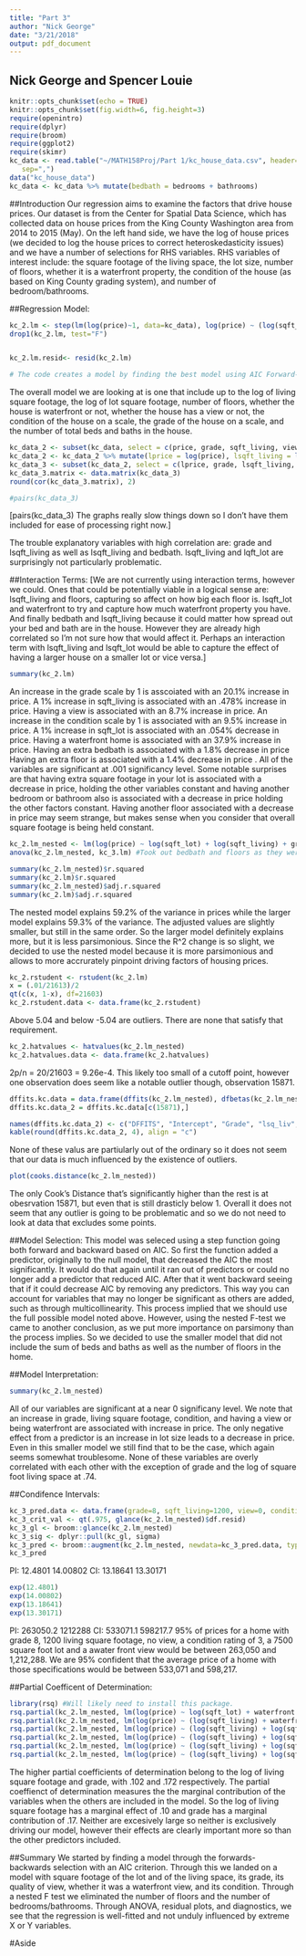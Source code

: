 ```yaml
---
title: "Part 3"
author: "Nick George"
date: "3/21/2018"
output: pdf_document
---
```

## Nick George and Spencer Louie 
```r
knitr::opts_chunk$set(echo = TRUE)
knitr::opts_chunk$set(fig.width=6, fig.height=3)
require(openintro)
require(dplyr)
require(broom)
require(ggplot2)
require(skimr)
kc_data <- read.table("~/MATH158Proj/Part 1/kc_house_data.csv", header=TRUE,
   sep=",")
data("kc_house_data")
kc_data <- kc_data %>% mutate(bedbath = bedrooms + bathrooms)

```

##Introduction
Our regression aims to examine the factors that drive house prices. Our dataset is from the Center for Spatial Data Science, which has collected data on house prices from the King County Washington area from 2014 to 2015 (May). On the left hand side, we have the log of house prices (we decided to log the house prices to correct heteroskedasticity issues) and we have a number of selections for RHS variables. RHS variables of interest include: the square footage of the living space, the lot size, number of floors, whether it is a waterfront property, the condition of the house (as based on King County grading system), and number of bedroom/bathrooms.

##Regression Model:
```r
kc_2.lm <- step(lm(log(price)~1, data=kc_data), log(price) ~ (log(sqft_living) + log(sqft_lot) + floors + waterfront + view + condition + grade + bedbath), direction="both", trace=1)
drop1(kc_2.lm, test="F") 


kc_2.lm.resid<- resid(kc_2.lm)

# The code creates a model by finding the best model using AIC Forward-Backward Stepwise selection, then drop1 checks to see if any of the variables are low in significancy. This does not include interaction terms because when I used them the model was huge, so we can add them more selectively later. 


```
The overall model we are looking at is one that include up to the log of living square footage, the log of lot square footage, number of floors, whether the house is waterfront or not, whether the house has a view or not, the condition of the house on a scale, the grade of the house on a scale, and the number of total beds and baths in the house.  
```r
kc_data_2 <- subset(kc_data, select = c(price, grade, sqft_living, view, condition, sqft_lot, waterfront, bedbath, floors))
kc_data_2 <- kc_data_2 %>% mutate(lprice = log(price), lsqft_living = log(sqft_living), lsqft_lot = log(sqft_lot))
kc_data_3 <- subset(kc_data_2, select = c(lprice, grade, lsqft_living, view, condition, lsqft_lot, waterfront, bedbath, floors))
kc_data_3.matrix <- data.matrix(kc_data_3)
round(cor(kc_data_3.matrix), 2)

#pairs(kc_data_3)
```

[pairs(kc_data_3) The graphs really slow things down so I don't have them included for ease of processing right now.]



The trouble explanatory variables with high correlation are: grade and lsqft_living as well as lsqft_living and bedbath. lsqft_living and lqft_lot are surprisingly not particularly problematic.  

##Interaction Terms:
[We are not currently using interaction terms, however we could. Ones that could be potentially viable in a logical sense are: lsqft_living and floors, capturing so affect on how big each floor is. lsqft_lot and waterfront to try and capture how much waterfront property you have. And finally bedbath and lsqft_living because it could matter how spread out your bed and bath are in the house. However they are already high correlated so I'm not sure how that would affect it. Perhaps an interaction term with lsqft_living and lsqft_lot would be able to capture the effect of having a larger house on a smaller lot or vice versa.]  

```r
summary(kc_2.lm)
```
An increase in the grade scale by 1 is asscoiated with an 20.1% increase in price. A 1% increase in sqft_living is associated with an .478% increase in price. Having a view is associated with an 8.7% increase in price. An increase in the condition scale by 1 is associated with an 9.5% increase in price. A 1% increase in sqft_lot is associated with an .054% decrease in price. Having a waterfront home is associated with an 37.9% increase in price. Having an extra bedbath is associated with a 1.8% decrease in price  Having an extra floor is associated with a 1.4% decrease in price . All of the variables are significant at .001 significancy level. Some notable surprises are that having extra square footage in your lot is associated with a decrease in price, holding the other variables constant and having another bedroom or bathroom also is associated with a decrease in price holding the other factors constant. Having another floor associated with a decrease in price may seem strange, but makes sense when you consider that overall square footage is being held constant. 


```r
kc_2.lm_nested <- lm(log(price) ~ log(sqft_lot) + log(sqft_living) + grade + waterfront + view + condition, data = kc_data)
anova(kc_2.lm_nested, kc_3.lm) #Took out bedbath and floors as they were the least significant in the drop1 F-Test.
```

```r
summary(kc_2.lm_nested)$r.squared
summary(kc_2.lm)$r.squared
summary(kc_2.lm_nested)$adj.r.squared
summary(kc_2.lm)$adj.r.squared

```

The nested model explains 59.2% of the variance in prices while the larger model explains 59.3% of the variance. The adjusted values are slightly smaller, but still in the same order. So the larger model definitely explains more, but it is less parsimonious. Since the R^2 change is so slight, we decided to use the nested model because it is more parsimonious and allows to more accrurately pinpoint driving factors of housing prices.  

```r
kc_2.rstudent <- rstudent(kc_2.lm)
x = (.01/21613)/2
qt(c(x, 1-x), df=21603)
kc_2.rstudent.data <- data.frame(kc_2.rstudent)
```
Above 5.04 and below -5.04 are outliers. There are none that satisfy that requirement. 

```r
kc_2.hatvalues <- hatvalues(kc_2.lm_nested)
kc_2.hatvalues.data <- data.frame(kc_2.hatvalues)
```
2p/n = 20/21603 = 9.26e-4. This likely too small of a cutoff point, however one observation does seem like a notable outlier though, observation 15871. 

```r
dffits.kc.data = data.frame(dffits(kc_2.lm_nested), dfbetas(kc_2.lm_nested), cooks.distance(kc_2.lm_nested))
dffits.kc.data_2 = dffits.kc.data[c(15871),]
```

```r
names(dffits.kc.data_2) <- c("DFFITS", "Intercept", "Grade", "lsq_liv", "View", "Condition", "lsq_lot", "Waterfront", "Cook's")
kable(round(dffits.kc.data_2, 4), align = "c")
```
None of these valus are partiularly out of the ordinary so it does not seem that our data is much influenced by the existence of outliers. 
  
```r
plot(cooks.distance(kc_2.lm_nested))
```
  
The only Cook's Distance that's significantly higher than the rest is at obesrvation 15871, but even that is still drasticly below 1. Overall it does not seem that any outlier is going to be problematic and so we do not need to look at data that excludes some points. 

##Model Selection:
This model was seleced using a step function going both forward and backward based on AIC. So first the function added a predictor, originally to the null model, that decreased the AIC the most significantly. It would do that again until it ran out of predictors or could no longer add a predictor that reduced AIC. After that it went backward seeing that if it could decrease AIC by removing any predictors. This way you can account for variables that may no longer be significant as others are added, such as through multicollinearity. This process implied that we should use the full possible model noted above. However, using the nested F-test we came to another conclusion, as we put more importance on parsimony than the process implies. So we decided to use the smaller model that did not include the sum of beds and baths as well as the number of floors in the home. 

##Model Interpretation:
```r
summary(kc_2.lm_nested)
```
All of our variables are significant at a near 0 significany level. We note that an increase in grade, living square footage, condition, and having a view or being waterfront are associated with increase in price. The only negative effect from a predictor is an increase in lot size leads to a decrease in price. Even in this smaller model we still find that to be the case, which again seems somewhat troublesome. None of these variables are overly correlated with each other with the exception of grade and the log of square foot living space at .74.  

##Condifence Intervals:
```r
kc_3_pred.data <- data.frame(grade=8, sqft_living=1200, view=0, condition=3, sqft_lot=7500, waterfront=1)
kc_3_crit_val <- qt(.975, glance(kc_2.lm_nested)$df.resid)
kc_3_gl <- broom::glance(kc_2.lm_nested)
kc_3_sig <- dplyr::pull(kc_gl, sigma)
kc_3_pred <- broom::augment(kc_2.lm_nested, newdata=kc_3_pred.data, typepredict = "predict") %>% mutate(.se.pred = sqrt(kc_3_sig^2 + .se.fit^2)) %>% mutate(lower_PI = .fitted - crit_val*.se.pred, upper_PI = .fitted + crit_val*.se.pred, lower_CI = .fitted - crit_val*.se.fit, upper_CI = .fitted + crit_val * .se.fit)
kc_3_pred 
```
PI: 12.4801 14.00802
CI: 13.18641  13.30171
```r
exp(12.4801)
exp(14.00802)
exp(13.18641)
exp(13.30171)
```
PI: 263050.2 1212288
CI: 533071.1 598217.7
95% of prices for a home with grade 8, 1200 living square footage, no view, a condition rating of 3, a 7500 square foot lot and a awater front view would be between 263,050 and 1,212,288. We are 95% confident that the average price of a home with those specifications would be between 533,071 and 598,217. 



##Partial Coefficent of Determination:
```r
library(rsq) #Will likely need to install this package. 
rsq.partial(kc_2.lm_nested, lm(log(price) ~ log(sqft_lot) + waterfront + view + condition + grade , data=kc_data), adj=FALSE, type=c("v"))$partial.rsq
rsq.partial(kc_2.lm_nested, lm(log(price) ~ (log(sqft_living) + waterfront + view + condition + grade), data=kc_data), adj=FALSE, type=c("v"))$partial.rsq
rsq.partial(kc_2.lm_nested, lm(log(price) ~ (log(sqft_living) + log(sqft_lot) +  view + condition + grade), data=kc_data), adj=FALSE, type=c("v"))$partial.rsq
rsq.partial(kc_2.lm_nested, lm(log(price) ~ (log(sqft_living) + log(sqft_lot) + waterfront + condition + grade), data=kc_data), adj=FALSE, type=c("v"))$partial.rsq
rsq.partial(kc_2.lm_nested, lm(log(price) ~ (log(sqft_living) + log(sqft_lot) + waterfront + view + grade), data=kc_data), adj=FALSE, type=c("v"))$partial.rsq
rsq.partial(kc_2.lm_nested, lm(log(price) ~ (log(sqft_living) + log(sqft_lot) + waterfront + view + condition), data=kc_data), adj=FALSE, type=c("v"))$partial.rsq
```
The higher partial coefficients of determination belong to the log of living square footage and grade, with .102 and .172 respectively.  The partial coeffienct of determination measures the the marginal contribution of the variables when the others are included in the model. So the log of living square footage has a marginal effect of .10 and grade has a marginal contribution of .17. Neither are excesively large so neither is exclusively driving our model, however their effects are clearly important more so than the other predictors included.  

##Summary
We started by finding a model through the forwards-backwards selection with an AIC criterion. Through this we landed on a model with square footage of the lot and of the living space, its grade, its quality of view, whether it was a waterfront view, and its condition. Through a nested F test we eliminated the number of floors and the number of bedrooms/bathrooms. Through ANOVA, residual plots, and diagnostics, we see that the regression is well-fitted and not unduly influenced by extreme X or Y variables.

#Aside